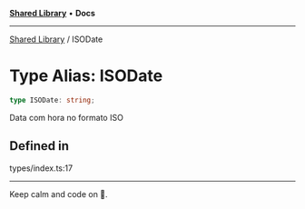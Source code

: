
<Meta title="Libs/Shared/type-aliases/ISODate" />



[**Shared Library**](/?path=/docs/libs-shared-overview--page) • **Docs**

***

[Shared Library](/?path=/docs/libs-shared-overview--page) / ISODate

# Type Alias: ISODate

```ts
type ISODate: string;
```

Data com hora no formato ISO

## Defined in

types/index.ts:17


***

Keep calm and code on 🤘.